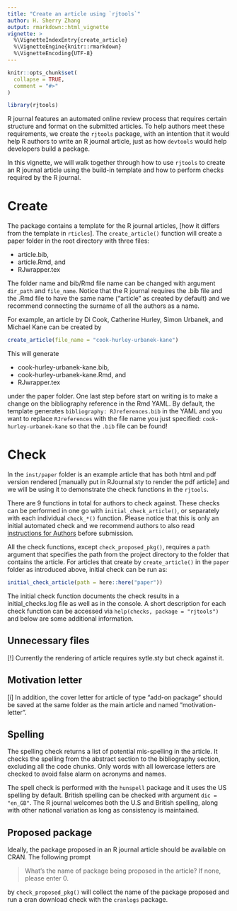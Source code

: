 ```yaml
---
title: "Create an article using `rjtools`"
author: H. Sherry Zhang
output: rmarkdown::html_vignette
vignette: >
  %\VignetteIndexEntry{create_article}
  %\VignetteEngine{knitr::rmarkdown}
  %\VignetteEncoding{UTF-8}
---
```


```r
knitr::opts_chunk$set(
  collapse = TRUE,
  comment = "#>"
)
```

```r
library(rjtools)
```

R journal features an automated online review process that requires certain structure and format on the submitted articles. To help authors meet these requirements, we create the `rjtools` package, with an intention that it would help R authors to write an R journal article, just as how `devtools` would help developers build a package. 

In this vignette, we will walk together through how to use `rjtools` to create an R journal article using the build-in template and how to perform checks required by the R journal.

# Create 

The package contains a template for the R journal articles, [how it differs from the template in `rticles`]. The `create_article()` function will create a paper folder in the root directory with three files: 

  - article.bib, 
  - article.Rmd, and 
  - RJwrapper.tex

The folder name and bib/Rmd file name can be changed with argument `dir_path` and `file_name`. Notice that the R journal requires the .bib file and the .Rmd file to have the same name ("article" as created by default) and we recommend connecting the surname of all the authors as a name. 

For example, an article by Di Cook, Catherine Hurley, Simon Urbanek, and Michael Kane can be created by

```r
create_article(file_name = "cook-hurley-urbanek-kane")
```


This will generate 
  
  - cook-hurley-urbanek-kane.bib, 
  - cook-hurley-urbanek-kane.Rmd, and 
  - RJwrapper.tex
  
under the paper folder. One last step before start on writing is to make a change on the bibliography reference in the Rmd YAML. By default, the template generates `bibliography: RJreferences.bib` in the YAML and you want to replace `RJreferences` with the file name you just specified: `cook-hurley-urbanek-kane` so that the `.bib` file can be found! 

# Check

In the `inst/paper` folder is an example article that has both html and pdf version rendered [manually put in RJournal.sty to render the pdf article] and we will be using it to demonstrate the check functions in the `rjtools`.

<!-- The properly rendered article should have `sample-article.tex` as the tex file, `RJwrapper.pdf` as the pdf document, `sample-article.R` that contains all the R codes in the Rmd file for reproducibility, and `sample-article.html` as the distill web article. -->


There are 9 functions in total for authors to check against. These checks can be performed in one go with `initial_check_article()`, or separately with each individual `check_*()` function. Please notice that this is only an initial automated check and we recommend authors to also read [instructions for Authors](https://journal.r-project.org/share/author-guide.pdf) before submission.

All the check functions, except `check_proposed_pkg()`, requires a `path` argument that specifies the path from the project directory to the folder that contains the article. For articles that create by `create_article()` in the `paper` folder as introduced above, initial check can be run as: 

```r
initial_check_article(path = here::here("paper"))
```

The initial check function documents the check results in a initial_checks.log file as well as in the console. A short description for each check function can be accessed via `help(checks, package = "rjtools")` and below are some additional information. 

## Unnecessary files

[!] Currently the rendering of article requires sytle.sty but check against it.

## Motivation letter

[i] In addition, the cover letter for article of type "add-on package" should be saved at the same folder as the main article and named "motivation-letter". 


## Spelling

The spelling check returns a list of potential mis-spelling in the article. It checks the spelling from the abstract section to the bibliography section, excluding all the  code chunks. Only words with all lowercase letters are checked to avoid false alarm on  acronyms and names.

The spell check is performed with the `hunspell` package and it uses the US spelling by default. British spelling can be checked with argument `dic = "en_GB"`. The R journal welcomes both the U.S and British spelling, along with other national variation as long as consistency is maintained.

## Proposed package

Ideally, the package proposed in an R journal article should be available on CRAN. The following prompt

  > What's the name of package being proposed in the article? If none, please enter 0. 

by `check_proposed_pkg()` will collect the name of the package proposed and run a cran download check with the `cranlogs` package.
